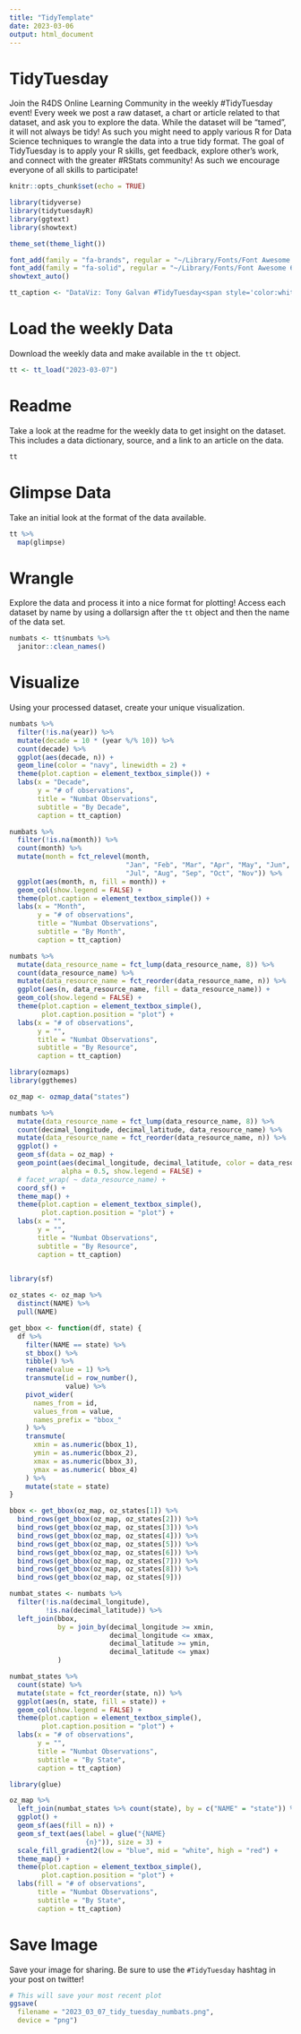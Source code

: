 ```yaml
---
title: "TidyTemplate"
date: 2023-03-06
output: html_document
---
```


# TidyTuesday

Join the R4DS Online Learning Community in the weekly #TidyTuesday event!
Every week we post a raw dataset, a chart or article related to that dataset, and ask you to explore the data.
While the dataset will be “tamed”, it will not always be tidy! As such you might need to apply various R for Data Science techniques to wrangle the data into a true tidy format.
The goal of TidyTuesday is to apply your R skills, get feedback, explore other’s work, and connect with the greater #RStats community!
As such we encourage everyone of all skills to participate!

```r

knitr::opts_chunk$set(echo = TRUE)

library(tidyverse)
library(tidytuesdayR)
library(ggtext)
library(showtext)

theme_set(theme_light())

font_add(family = "fa-brands", regular = "~/Library/Fonts/Font Awesome 6 Brands-Regular-400.otf")
font_add(family = "fa-solid", regular = "~/Library/Fonts/Font Awesome 6 Free-Solid-900.otf")
showtext_auto()

tt_caption <- "DataViz: Tony Galvan #TidyTuesday<span style='color:white;'>..</span><span style='font-family:fa-solid;color:#000000;'>&#xf0ce;</span><span style='color:white;'>.</span><span style='color:#000000;'>Atlas of Living Australia</span><span style='color:white;'>..</span><span style='font-family:fa-brands;color:#000000;'>&#xf099;</span><span style='color:white;'>.</span><span style='color:#000000;'>@GDataScience1</span><span style='color:white;'>..</span><span style='font-family:fa-brands;color:#000000;'>&#xf09b;</span><span style='color:white;'>.</span><span style='color:#000000;'>GDataScience</span><span style='color:white;'>..</span>"

```

# Load the weekly Data

Download the weekly data and make available in the `tt` object.

```r

tt <- tt_load("2023-03-07")

```


# Readme

Take a look at the readme for the weekly data to get insight on the dataset.
This includes a data dictionary, source, and a link to an article on the data.

```r

tt

```


# Glimpse Data

Take an initial look at the format of the data available.

```r

tt %>% 
  map(glimpse)

```

# Wrangle

Explore the data and process it into a nice format for plotting! Access each dataset by name by using a dollarsign after the `tt` object and then the name of the data set.

```r

numbats <- tt$numbats %>%
  janitor::clean_names()

```


# Visualize

Using your processed dataset, create your unique visualization.

```r

numbats %>%
  filter(!is.na(year)) %>%
  mutate(decade = 10 * (year %/% 10)) %>%
  count(decade) %>%
  ggplot(aes(decade, n)) +
  geom_line(color = "navy", linewidth = 2) +
  theme(plot.caption = element_textbox_simple()) +
  labs(x = "Decade",
       y = "# of observations",
       title = "Numbat Observations",
       subtitle = "By Decade",
       caption = tt_caption)

```

```r

numbats %>%
  filter(!is.na(month)) %>%
  count(month) %>%
  mutate(month = fct_relevel(month, 
                             "Jan", "Feb", "Mar", "Apr", "May", "Jun", 
                             "Jul", "Aug", "Sep", "Oct", "Nov")) %>%
  ggplot(aes(month, n, fill = month)) +
  geom_col(show.legend = FALSE) +
  theme(plot.caption = element_textbox_simple()) +
  labs(x = "Month",
       y = "# of observations",
       title = "Numbat Observations",
       subtitle = "By Month",
       caption = tt_caption)

```


```r

numbats %>%
  mutate(data_resource_name = fct_lump(data_resource_name, 8)) %>%
  count(data_resource_name) %>%
  mutate(data_resource_name = fct_reorder(data_resource_name, n)) %>%
  ggplot(aes(n, data_resource_name, fill = data_resource_name)) +
  geom_col(show.legend = FALSE) +
  theme(plot.caption = element_textbox_simple(),
        plot.caption.position = "plot") +
  labs(x = "# of observations",
       y = "",
       title = "Numbat Observations",
       subtitle = "By Resource",
       caption = tt_caption)

```


```r

library(ozmaps)
library(ggthemes)

oz_map <- ozmap_data("states")

numbats %>%
  mutate(data_resource_name = fct_lump(data_resource_name, 8)) %>%
  count(decimal_longitude, decimal_latitude, data_resource_name) %>%
  mutate(data_resource_name = fct_reorder(data_resource_name, n)) %>%
  ggplot() +
  geom_sf(data = oz_map) +
  geom_point(aes(decimal_longitude, decimal_latitude, color = data_resource_name, size = n),
             alpha = 0.5, show.legend = FALSE) +
  # facet_wrap( ~ data_resource_name) +
  coord_sf() +
  theme_map() +
  theme(plot.caption = element_textbox_simple(),
        plot.caption.position = "plot") +
  labs(x = "",
       y = "",
       title = "Numbat Observations",
       subtitle = "By Resource",
       caption = tt_caption)
  
```


```r

library(sf)

oz_states <- oz_map %>%
  distinct(NAME) %>%
  pull(NAME)

get_bbox <- function(df, state) {
  df %>%
    filter(NAME == state) %>%
    st_bbox() %>%
    tibble() %>%
    rename(value = 1) %>%
    transmute(id = row_number(),
              value) %>%
    pivot_wider(
      names_from = id,
      values_from = value,
      names_prefix = "bbox_"
    ) %>%
    transmute(
      xmin = as.numeric(bbox_1),
      ymin = as.numeric(bbox_2),
      xmax = as.numeric(bbox_3),
      ymax = as.numeric( bbox_4)
    ) %>%
    mutate(state = state)
}

bbox <- get_bbox(oz_map, oz_states[1]) %>%
  bind_rows(get_bbox(oz_map, oz_states[2])) %>%
  bind_rows(get_bbox(oz_map, oz_states[3])) %>%
  bind_rows(get_bbox(oz_map, oz_states[4])) %>%
  bind_rows(get_bbox(oz_map, oz_states[5])) %>%
  bind_rows(get_bbox(oz_map, oz_states[6])) %>%
  bind_rows(get_bbox(oz_map, oz_states[7])) %>%
  bind_rows(get_bbox(oz_map, oz_states[8])) %>%
  bind_rows(get_bbox(oz_map, oz_states[9]))

numbat_states <- numbats %>%
  filter(!is.na(decimal_longitude),
         !is.na(decimal_latitude)) %>%
  left_join(bbox, 
            by = join_by(decimal_longitude >= xmin,
                         decimal_longitude <= xmax,
                         decimal_latitude >= ymin,
                         decimal_latitude <= ymax)
            ) 

numbat_states %>%
  count(state) %>%
  mutate(state = fct_reorder(state, n)) %>%
  ggplot(aes(n, state, fill = state)) +
  geom_col(show.legend = FALSE) +
  theme(plot.caption = element_textbox_simple(),
        plot.caption.position = "plot") +
  labs(x = "# of observations",
       y = "",
       title = "Numbat Observations",
       subtitle = "By State",
       caption = tt_caption)

```


```r

library(glue)

oz_map %>%
  left_join(numbat_states %>% count(state), by = c("NAME" = "state")) %>%
  ggplot() +
  geom_sf(aes(fill = n)) +
  geom_sf_text(aes(label = glue("{NAME}
                   {n}")), size = 3) +
  scale_fill_gradient2(low = "blue", mid = "white", high = "red") +
  theme_map() +
  theme(plot.caption = element_textbox_simple(),
        plot.caption.position = "plot") +
  labs(fill = "# of observations",
       title = "Numbat Observations",
       subtitle = "By State",
       caption = tt_caption)

```



# Save Image

Save your image for sharing. Be sure to use the `#TidyTuesday` hashtag in your post on twitter! 

```r

# This will save your most recent plot
ggsave(
  filename = "2023_03_07_tidy_tuesday_numbats.png",
  device = "png")

```
